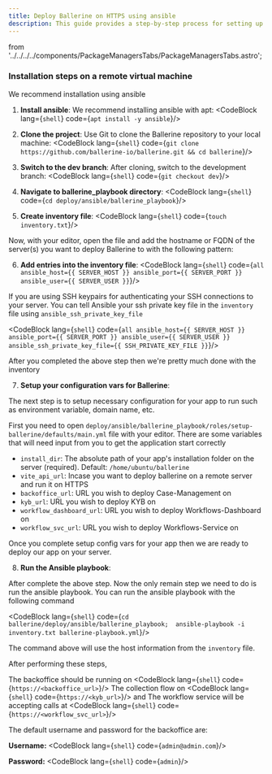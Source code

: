 ```yaml
---
title: Deploy Ballerine on HTTPS using ansible
description: This guide provides a step-by-step process for setting up and running the Ballerine stack with HTTPS on a remote instance.
---
```


  from '../../../../components/PackageManagersTabs/PackageManagersTabs.astro';

### Installation steps on a remote virtual machine

We recommend installation using ansible

1. **Install ansible**: We recommend installing ansible with apt:
<CodeBlock lang={`shell`}  code={`apt install -y ansible`}/>

2. **Clone the project**: Use Git to clone the Ballerine repository to your local machine:
<CodeBlock lang={`shell`}  code={`git clone https://github.com/ballerine-io/ballerine.git && cd ballerine`}/>

3. **Switch to the dev branch**: After cloning, switch to the development branch:
<CodeBlock lang={`shell`}  code={`git checkout dev`}/>

4. **Navigate to ballerine_playbook directory**:
<CodeBlock lang={`shell`}  code={`cd deploy/ansible/ballerine_playbook`}/>

5. **Create inventory file**:
<CodeBlock lang={`shell`}  code={`touch inventory.txt`}/>

Now, with your editor, open the file and add the hostname or FQDN of the server(s) you want to deploy Ballerine to with the following pattern:

6. **Add entries into the inventory file**:
<CodeBlock lang={`shell`}  code={`all ansible_host={{ SERVER_HOST }} ansible_port={{ SERVER_PORT }} ansible_user={{ SERVER_USER }}`}/>

If you are using SSH keypairs for authenticating your SSH connections to your server. You can tell Ansible your ssh private key file in the `inventory` file
using `ansible_ssh_private_key_file`

<CodeBlock lang={`shell`}  code={`all ansible_host={{ SERVER_HOST }} ansible_port={{ SERVER_PORT }} ansible_user={{ SERVER_USER }} ansible_ssh_private_key_file={{ SSH_PRIVATE_KEY_FILE }}`}/>

After you completed the above step then we're pretty much done with the inventory

7. **Setup your configuration vars for Ballerine**:

The next step is to setup necessary configuration for your app to run such as environment variable, domain name, etc.

First you need to open `deploy/ansible/ballerine_playbook/roles/setup-ballerine/defaults/main.yml` file with your editor.
There are some variables that will need input from you to get the application start correctly

- `install_dir`: The absolute path of your app's installation folder on the server (required). Default: `/home/ubuntu/ballerine`
- `vite_api_url`: Incase you want to deploy ballerine on a remote server and run it on HTTPS
- `backoffice_url`: URL you wish to deploy Case-Management on
- `kyb_url`: URL you wish to deploy KYB on
- `workflow_dashboard_url`: URL you wish to deploy Workflows-Dashboard on
- `workflow_svc_url`: URL you wish to deploy Workflows-Service on

Once you complete setup config vars for your app then we are ready to deploy our app on your server.

8. **Run the Ansible playbook**:

After complete the above step. Now the only remain step we need to do is run the ansible playbook.
You can run the ansible playbook with the following command

<CodeBlock lang={`shell`}  code={`cd ballerine/deploy/ansible/ballerine_playbook; 
ansible-playbook -i inventory.txt ballerine-playbook.yml`}/>

The command above will use the host information from the `inventory` file.

After performing these steps,

The backoffice should be running on <CodeBlock lang={`shell`} code={`https://<backoffice_url>`}/>
The collection flow on <CodeBlock lang={`shell`} code={`https://<kyb_url>`}/> and
The workflow service will be accepting calls at <CodeBlock lang={`shell`} code={`https://<workflow_svc_url>`}/>

The default username and password for the backoffice are:

**Username:**
<CodeBlock lang={`shell`}  code={`admin@admin.com`}/>

**Password:**
<CodeBlock lang={`shell`}  code={`admin`}/>
